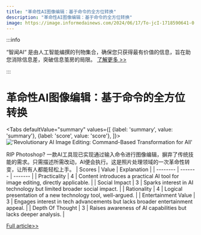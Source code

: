 ```yaml
---
title: "革命性AI图像编辑：基于命令的全方位转换"
description: "革命性AI图像编辑：基于命令的全方位转换"
image: https://image.informedainews.com/2024/06/17/To-jcI-1718590641-0.jpg
---
```



:::info

“智闻AI“ 是由人工智能编撰的刊物集合，确保您只获得最有价值的信息，旨在助您消除信息差，突破信息茧房的局限。  [了解更多 >>](/)

:::

# 革命性AI图像编辑：基于命令的全方位转换


<Tabs
	defaultValue="summary"
	values={[
	{label: 'summary', value: 'summary'},
	{label: 'score', value: 'score'},
]}>
<TabItem value="summary">
<img
  src="https://image.informedainews.com/2024/06/17/To-jcI-1718590641-0.jpg"
  alt="'Revolutionary AI Image Editing: Command-Based Transformation for All'"
/>



RIP Photoshop? 一款AI工具现已实现通过输入命令进行图像编辑，摒弃了传统技能的需求。只需描述所需改动，AI便会执行。这是照片处理领域的一次革命性转变，让所有人都能轻松上手。
</TabItem>
<TabItem value="score">
	| Scores     | Value   | Explanation |
	| -------- | ------- | ------- |
	| Practicality  | 4    | Content introduces a practical AI tool for image editing, directly applicable.    |
	| Social Impact | 3     | Sparks interest in AI technology but limited broader social impact.    |
	| Rationality    | 4    | Logical presentation of a new technology tool, well-argued.    |
	| Entertainment Value    | 3    | Engages interest in tech advancements but lacks broader entertainment appeal.    |
	| Depth Of Thought    | 3    | Raises awareness of AI capabilities but lacks deeper analysis.    |
</TabItem>
</Tabs>

[Full article>>](https://x.com/mhdfaran/status/1801571042189840634)

